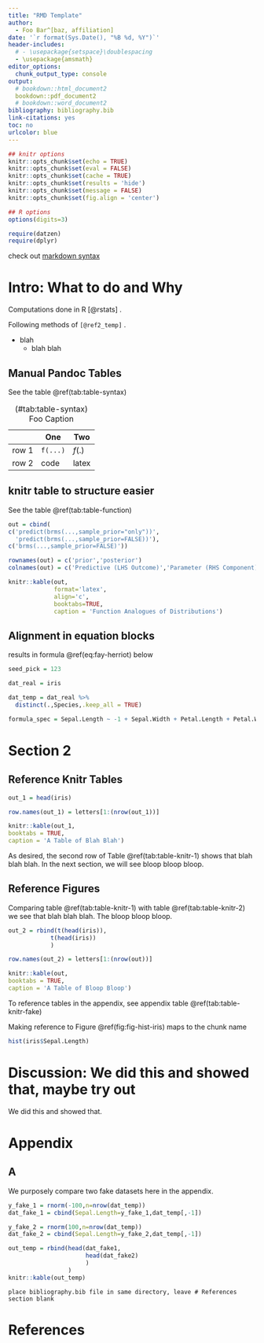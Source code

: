 ---
title: "RMD Template"
author: 
  - Foo Bar^[baz, affiliation]
date: '`r format(Sys.Date(), "%B %d, %Y")`'
header-includes:
  # - \usepackage{setspace}\doublespacing
  - \usepackage{amsmath}
editor_options:
  chunk_output_type: console
output: 
  # bookdown::html_document2
  bookdown::pdf_document2
  # bookdown::word_document2
bibliography: bibliography.bib
link-citations: yes
toc: no
urlcolor: blue
---

```{r r-setup, include=FALSE}
## knitr options
knitr::opts_chunk$set(echo = TRUE)
knitr::opts_chunk$set(eval = FALSE)
knitr::opts_chunk$set(cache = TRUE)
knitr::opts_chunk$set(results = 'hide')
knitr::opts_chunk$set(message = FALSE)
knitr::opts_chunk$set(fig.align = 'center')

## R options
options(digits=3)

require(datzen)
require(dplyr)
```

check out [markdown syntax](https://rmarkdown.rstudio.com/authoring_pandoc_markdown.html)

# Intro: What to do and Why

Computations done in R [@rstats] .

Following methods of `[@ref2_temp]` .

* blah 
  + blah blah
  


## Manual Pandoc Tables

See the table \@ref(tab:table-syntax)

|       | One | Two   |
|-------|-----|-------|
| row 1 | `f(...)` | $f(.)$ |
| row 2 | code  | latex  |

Table: (\#tab:table-syntax) Foo Caption

## knitr table to structure easier

See the table \@ref(tab:table-function)

```{r table-function, results='asis',echo=FALSE}

out = cbind(
c('predict(brms(...,sample_prior="only"))',
  'predict(brms(...,sample_prior=FALSE))'),
c('brms(...,sample_prior=FALSE)'))

rownames(out) = c('prior','posterior')
colnames(out) = c('Predictive (LHS Outcome)','Parameter (RHS Component)')

knitr::kable(out,
             format='latex',
             align='c',
             booktabs=TRUE,
             caption = 'Function Analogues of Distributions')
```

## Alignment in equation blocks

results in formula \@ref(eq:fay-herriot) below



\begin{equation}
\begin{aligned}
Y &\sim MVN(\theta X, \epsilon I) \\
\theta_p &\sim N(\mu_p,1) \forall p \in 1,\ldots,P \\
\epsilon &\sim Normal(0,\sigma)\\
\sigma &\sim t(3, 0, 10)
\end{aligned}
(\#eq:fay-herriot)
\end{equation}





```{r setup-ex-reg, results='asis'}
seed_pick = 123

dat_real = iris

dat_temp = dat_real %>% 
  distinct(.,Species,.keep_all = TRUE)

formula_spec = Sepal.Length ~ -1 + Sepal.Width + Petal.Length + Petal.Width + Species

```

# Section 2


## Reference Knitr Tables

```{r table-knitr-1, results="asis",echo=FALSE}


out_1 = head(iris)

row.names(out_1) = letters[1:(nrow(out_1))]

knitr::kable(out_1,
booktabs = TRUE,
caption = 'A Table of Blah Blah')

```

As desired, the second row of Table \@ref(tab:table-knitr-1) shows that blah blah blah. In the next section, we will see bloop bloop bloop.

## Reference Figures

Comparing table \@ref(tab:table-knitr-1) with table \@ref(tab:table-knitr-2) we see that blah blah blah. The bloop bloop bloop.


```{r table-knitr-2, results="asis"}

out_2 = rbind(t(head(iris)),
            t(head(iris))
            )

row.names(out_2) = letters[1:(nrow(out))]

knitr::kable(out,
booktabs = TRUE,
caption = 'A Table of Bloop Bloop')

```

To reference tables in the appendix, see appendix table \@ref(tab:table-knitr-fake)

Making reference to Figure \@ref(fig:fig-hist-iris) maps to the chunk name

```{r fig-hist-iris,fig.cap="histogram for iris"}
hist(iris$Sepal.Length)
```

# Discussion: We did this and showed that, maybe try out

We did this and showed that.


# Appendix

## A

We purposely compare two fake datasets here in the appendix.


```{r setup-ex-fake}

y_fake_1 = rnorm(-100,n=nrow(dat_temp))
dat_fake_1 = cbind(Sepal.Length=y_fake_1,dat_temp[,-1])

y_fake_2 = rnorm(100,n=nrow(dat_temp))
dat_fake_2 = cbind(Sepal.Length=y_fake_2,dat_temp[,-1])


```

```{r table-knitr-fake, results='markup'}
out_temp = rbind(head(dat_fake1,
                      head(dat_fake2)
                      )
                 )
knitr::kable(out_temp)
```


```
place bibliography.bib file in same directory, leave # References section blank 
```
# References
